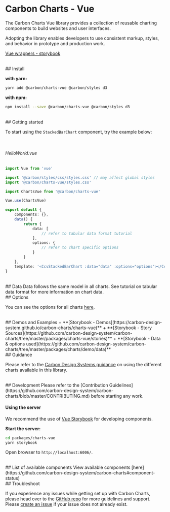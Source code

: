 
<Meta title="Docs/Getting Started/Vue" />

# Carbon Charts - Vue

The Carbon Charts Vue library provides a collection of reusable charting components to build
websites and user interfaces.

Adopting the library enables developers to use consistent markup, styles, and behavior in prototype
and production work.

[Vue wrappers - storybook](https://carbon-design-system.github.io/carbon-charts/vue)

<br />
## Install

**with yarn:**

```bash
yarn add @carbon/charts-vue @carbon/styles d3
```

**with npm:**

```bash
npm install --save @carbon/charts-vue @carbon/styles d3
```

<br />
## Getting started

To start using the `StackedBarChart` component, try the example below:

<br />

###### HelloWorld.vue

```ts
import Vue from 'vue'

import '@carbon/styles/css/styles.css' // may affect global styles
import '@carbon/charts-vue/styles.css'

import ChartsVue from '@carbon/charts-vue'

Vue.use(ChartsVue)

export default {
	components: {},
	data() {
		return {
			data: [
				// refer to tabular data format tutorial
			],
			options: {
				// refer to chart specific options
			}
		}
	},
	template: '<CcvStackedBarChart :data="data" :options="options"></CcvStackedBarChart>'
}
```

<br />
## Data Data follows the same model in all charts. See tutorial on tabular data format for more information
on chart data.

<br />
## Options

You can see the options for all charts
[here](https://github.com/carbon-design-system/carbon-charts/tree/master/packages/charts/src/configuration.ts).

<br />
## Demos and Examples + **[Storybook - Demos](https://carbon-design-system.github.io/carbon-charts/charts-vue)**
+ **[Storybook - Story Sources](https://github.com/carbon-design-system/carbon-charts/tree/master/packages/charts-vue/stories)**
+ **[Storybook - Data & options used](https://github.com/carbon-design-system/carbon-charts/tree/master/packages/charts/demo/data)**

<br />
## Guidance

Please refer to the
[Carbon Design Systems guidance](https://www.carbondesignsystem.com/data-visualization/chart-types)
on using the different charts available in this library.

<br />
## Development Please refer to the [Contribution Guidelines](https://github.com/carbon-design-system/carbon-charts/blob/master/CONTRIBUTING.md)
before starting any work.

#### Using the server

We recommend the use of
[Vue Storybook](https://github.com/storybookjs/storybook/tree/next/app/charts-vue) for developing
components.

**Start the server:**

```bash
cd packages/charts-vue
yarn storybook
```

Open browser to `http://localhost:6006/`.

<br />
## List of available components View available components [here](https://github.com/carbon-design-system/carbon-charts#component-status)

<br />
## Troubleshoot

If you experience any issues while getting set up with Carbon Charts, please head over to the
[GitHub repo](https://github.com/carbon-design-system/carbon-charts) for more guidelines and
support. Please [create an issue](https://github.com/carbon-design-system/carbon-charts/issues) if
your issue does not already exist.

